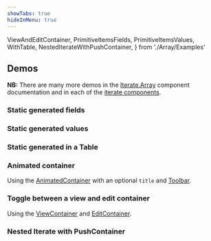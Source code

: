 ```yaml
---
showTabs: true
hideInMenu: true
---
```


  ViewAndEditContainer,
  PrimitiveItemsFields,
  PrimitiveItemsValues,
  WithTable,
  NestedIterateWithPushContainer,
} from './Array/Examples'

## Demos

**NB:** There are many more demos in the [Iterate.Array](/uilib/extensions/forms/Iterate/Array/) component documentation and in each of the [iterate components](/uilib/extensions/forms/Iterate/components/).

### Static generated fields

<PrimitiveItemsFields />

### Static generated values

<PrimitiveItemsValues />

### Static generated in a Table

<WithTable />

### Animated container

Using the [AnimatedContainer](/uilib/extensions/forms/Iterate/AnimatedContainer/) with an optional `title` and [Toolbar](/uilib/extensions/forms/Iterate/Toolbar/).

<AnimatedContainer />

### Toggle between a view and edit container

Using the [ViewContainer](/uilib/extensions/forms/Iterate/ViewContainer/) and [EditContainer](/uilib/extensions/forms/Iterate/EditContainer/).

<ViewAndEditContainer />

### Nested Iterate with PushContainer

<NestedIterateWithPushContainer />
